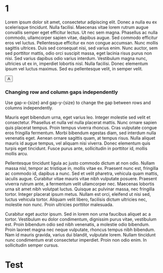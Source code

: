 
# 1

Lorem ipsum dolor sit amet, consectetur adipiscing elit. Donec a nulla eu ex scelerisque tincidunt. Nulla facilisi. Maecenas vitae lorem rutrum augue convallis semper eget efficitur lectus. Ut nec sem magna. Phasellus ac nulla commodo, ullamcorper sapien vitae, dapibus augue. Sed commodo efficitur eros vel luctus. Pellentesque efficitur ex non congue accumsan. Nunc mollis sagittis ultrices. Duis sed consequat nisi, sed varius enim. Nunc auctor, sem sed porttitor mattis, odio orci suscipit massa, eget lacinia risus purus non nisi. Sed varius dapibus odio varius interdum. Vestibulum magna nunc, ultricies ut ex in, imperdiet lobortis nisl. Nulla facilisi. Donec elementum ipsum vel luctus maximus. Sed eu pellentesque velit, in semper velit.

<button>A</button>

### Changing row and column gaps independently

Use gap-x-\{size\} and gap-y-\{size\} to change the gap between rows and columns independently.

Mauris eget bibendum urna, eget varius leo. Integer molestie sed velit et consectetur.
Phasellus et nulla vel nulla placerat mattis. Nunc ornare sapien quis placerat tempus.
Proin tempus viverra rhoncus. Cras vulputate congue eros fringilla fermentum. Morbi
bibendum egestas diam, sed interdum nulla venenatis eget. Aenean ornare sagittis
quam, at tempus risus. Nulla aliquet mauris id augue tempus, vel aliquam nisi viverra.
Donec elementum quis turpis eget tincidunt. Fusce purus ante, sollicitudin in porttitor
id, mollis mollis arcu.

Pellentesque tincidunt ligula ac justo commodo dictum at non odio. Nullam massa nisl, tempor ac tristique in, mollis vitae ex. Praesent nunc est, fringilla ac commodo id, dapibus a nunc. Sed et velit pharetra, vehicula quam mattis, iaculis augue. Curabitur vitae mauris vitae nibh vulputate posuere. Praesent viverra rutrum ante, a fermentum velit ullamcorper nec. Maecenas lobortis urna sit amet nibh volutpat luctus. Quisque ac pulvinar massa, nec fringilla tortor. Integer placerat ipsum metus. Nullam est orci, eleifend ut nisi sed, luctus vehicula tortor. Aliquam velit libero, facilisis dictum ultricies nec, molestie non nunc. Proin ultricies porttitor malesuada.

Curabitur eget auctor ipsum. Sed in lorem non urna faucibus aliquet ac a tortor. Vestibulum eu dolor condimentum, dignissim purus vitae, vestibulum est. Proin bibendum odio sed nibh venenatis, a molestie odio bibendum. Proin laoreet magna nec neque vulputate, rhoncus tempus nibh bibendum. Nam id mauris gravida, varius dui blandit, vulputate lorem. Nullam tincidunt nunc condimentum erat consectetur imperdiet. Proin non odio enim. In sollicitudin semper cursus.

<h1>Test</h1>
